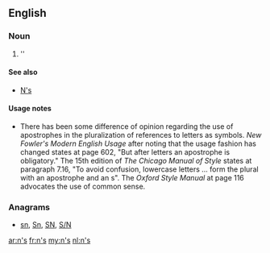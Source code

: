 {{also|Appendix:Variations of "ns"}}
==English==

===Noun===
{{head|en|plural}}

# ''{{plural of|n|lang=en|nocat=1}}

====See also====
* [[N's]]

====Usage notes====
* There has been some difference of opinion regarding the use of apostrophes in the pluralization of references to letters as symbols.  ''New Fowler's Modern English Usage'' after noting that the usage fashion has changed states at page 602, "But after letters an apostrophe is obligatory."    The 15th edition of ''The Chicago Manual of Style'' states at paragraph 7.16, "To avoid confusion, lowercase letters ... form the plural with an apostrophe and an s".  The ''Oxford Style Manual'' at page 116 advocates the use of common sense.

===Anagrams===
* [[sn#English|sn]], [[Sn#English|Sn]], [[SN#English|SN]], [[S/N#English|S/N]]

[[ar:n's]]
[[fr:n's]]
[[my:n's]]
[[nl:n's]]